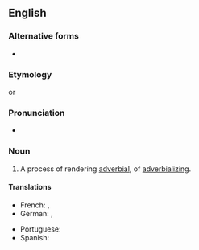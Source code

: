 ==English==

===Alternative forms===
* {{l|en|adverbialisation}} {{qualifier|British spelling}}

===Etymology===
{{suffix|en|adverbialize|ation}} or {{suffix|en|adverbial|ization}}

===Pronunciation===
* {{rhymes|eɪʃən|lang=en}}

===Noun===
{{en-noun|~}}

# A process of rendering [[adverbial]], of [[adverbializing]].

====Translations====
{{trans-top|the process of adverbializing}}
* French: {{t+check|fr|adverbialisation}}, {{t+check|fr|adverbisation}}
* German: {{t|de|Adverbialisierung|f}}, {{t-check|de|Adverbisierung|f}}
{{trans-mid}}
* Portuguese: {{t|pt|adverbialização|f}}
* Spanish: {{t|es|adverbialización|f}}
{{trans-bottom}}